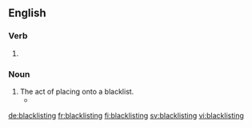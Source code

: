 ==English==

===Verb===
{{head|en|present participle}}

# {{present participle of|blacklist|lang=en}}

===Noun===
{{en-noun}}

# The act of placing onto a blacklist.
#* {{quote-news|year=2009|date=February 22|author=Kevin Baker|title=Blood on the Street|work=New York Times|url=http://www.nytimes.com/2009/02/22/books/review/Baker-t.html
|passage=Efforts to unionize were routinely met with clubbings, shootings, jailings, '''blacklistings''' and executions, perpetrated not only by well-armed legions of company goons, but also by police officers, deputies, National Guardsmen and even regular soldiers. }}

[[de:blacklisting]]
[[fr:blacklisting]]
[[fi:blacklisting]]
[[sv:blacklisting]]
[[vi:blacklisting]]